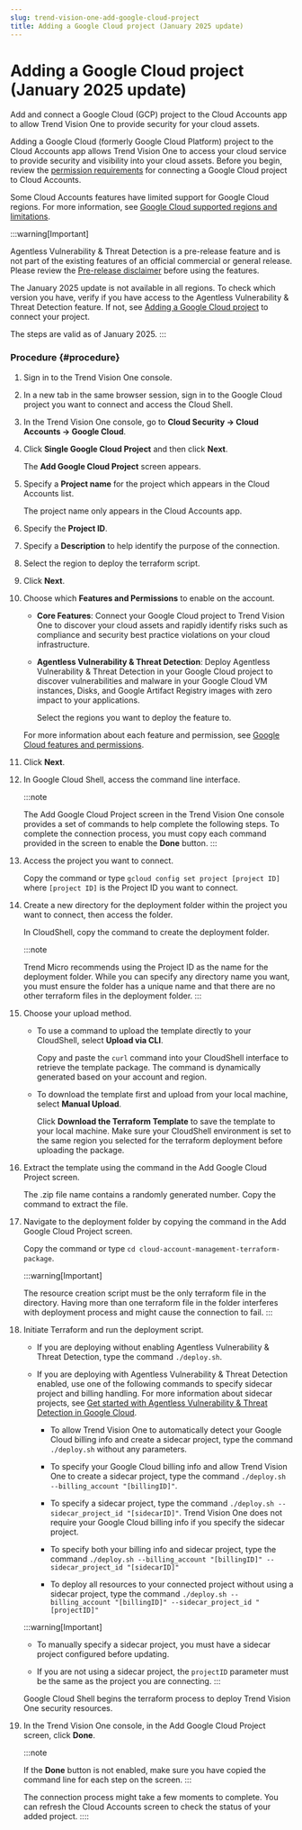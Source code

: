 ```yaml
---
slug: trend-vision-one-add-google-cloud-project
title: Adding a Google Cloud project (January 2025 update)
---
```

# Adding a Google Cloud project (January 2025 update)

Add and connect a Google Cloud (GCP) project to the Cloud Accounts app to allow Trend Vision One to provide security for your cloud assets.

Adding a Google Cloud (formerly Google Cloud Platform) project to the Cloud Accounts app allows Trend Vision One to access your cloud service to provide security and visibility into your cloud assets. Before you begin, review the [permission requirements](gcp-required-permissions.mdx) for connecting a Google Cloud project to Cloud Accounts.

Some Cloud Accounts features have limited support for Google Cloud regions. For more information, see [Google Cloud supported regions and limitations](google-supported-regions.mdx).

:::warning[Important]

Agentless Vulnerability & Threat Detection is a pre-release feature and is not part of the existing features of an official commercial or general release. Please review the [Pre-release disclaimer](pre-release-disclaimer.mdx) before using the features.

The January 2025 update is not available in all regions. To check which version you have, verify if you have access to the Agentless Vulnerability & Threat Detection feature. If not, see [Adding a Google Cloud project](adding-google-cloud-project.mdx) to connect your project.

The steps are valid as of January 2025.
:::

### Procedure {#procedure}

1.  Sign in to the Trend Vision One console.

2.  In a new tab in the same browser session, sign in to the Google Cloud project you want to connect and access the Cloud Shell.

3.  In the Trend Vision One console, go to **Cloud Security → Cloud Accounts → Google Cloud**.

4.  Click **Single Google Cloud Project** and then click **Next**.

    The **Add Google Cloud Project** screen appears.

5.  Specify a **Project name** for the project which appears in the Cloud Accounts list.

    The project name only appears in the Cloud Accounts app.

6.  Specify the **Project ID**.

7.  Specify a **Description** to help identify the purpose of the connection.

8.  Select the region to deploy the terraform script.

9.  Click **Next**.

10. Choose which **Features and Permissions** to enable on the account.

    - **Core Features**: Connect your Google Cloud project to Trend Vision One to discover your cloud assets and rapidly identify risks such as compliance and security best practice violations on your cloud infrastructure.

    - **Agentless Vulnerability & Threat Detection**: Deploy Agentless Vulnerability & Threat Detection in your Google Cloud project to discover vulnerabilities and malware in your Google Cloud VM instances, Disks, and Google Artifact Registry images with zero impact to your applications.

      Select the regions you want to deploy the feature to.

    For more information about each feature and permission, see [Google Cloud features and permissions](google-cloud-features-permissions.mdx).

11. Click **Next**.

12. In Google Cloud Shell, access the command line interface.

    :::note

    The Add Google Cloud Project screen in the Trend Vision One console provides a set of commands to help complete the following steps. To complete the connection process, you must copy each command provided in the screen to enable the **Done** button.
    :::

13. Access the project you want to connect.

    Copy the command or type `gcloud config set project [project ID]` where `[project ID]` is the Project ID you want to connect.

14. Create a new directory for the deployment folder within the project you want to connect, then access the folder.

    In CloudShell, copy the command to create the deployment folder.

    :::note

    Trend Micro recommends using the Project ID as the name for the deployment folder. While you can specify any directory name you want, you must ensure the folder has a unique name and that there are no other terraform files in the deployment folder.
    :::

15. Choose your upload method.

    - To use a command to upload the template directly to your CloudShell, select **Upload via CLI**.

      Copy and paste the `curl` command into your CloudShell interface to retrieve the template package. The command is dynamically generated based on your account and region.

    - To download the template first and upload from your local machine, select **Manual Upload**.

      Click **Download the Terraform Template** to save the template to your local machine. Make sure your CloudShell environment is set to the same region you selected for the terraform deployment before uploading the package.

16. Extract the template using the command in the Add Google Cloud Project screen.

    The .zip file name contains a randomly generated number. Copy the command to extract the file.

17. Navigate to the deployment folder by copying the command in the Add Google Cloud Project screen.

    Copy the command or type `cd cloud-account-management-terraform-package`.

    :::warning[Important]

    The resource creation script must be the only terraform file in the directory. Having more than one terraform file in the folder interferes with deployment process and might cause the connection to fail.
    :::

18. Initiate Terraform and run the deployment script.

    - If you are deploying without enabling Agentless Vulnerability & Threat Detection, type the command `./deploy.sh`.

    - If you are deploying with Agentless Vulnerability & Threat Detection enabled, use one of the following commands to specify sidecar project and billing handling. For more information about sidecar projects, see [Get started with Agentless Vulnerability & Threat Detection in Google Cloud](get-started-google-cloud.mdx).

      - To allow Trend Vision One to automatically detect your Google Cloud billing info and create a sidecar project, type the command `./deploy.sh` without any parameters.

      - To specify your Google Cloud billing info and allow Trend Vision One to create a sidecar project, type the command `./deploy.sh --billing_account "[billingID]"`.

      - To specify a sidecar project, type the command `./deploy.sh --sidecar_project_id "[sidecarID]"`. Trend Vision One does not require your Google Cloud billing info if you specify the sidecar project.

      - To specify both your billing info and sidecar project, type the command `./deploy.sh --billing_account "[billingID]" --sidecar_project_id "[sidecarID]"`

      - To deploy all resources to your connected project without using a sidecar project, type the command `./deploy.sh --billing_account "[billingID]" --sidecar_project_id "[projectID]"`

    :::warning[Important]

    - To manually specify a sidecar project, you must have a sidecar project configured before updating.

    - If you are not using a sidecar project, the `projectID` parameter must be the same as the project you are connecting.
    :::

    Google Cloud Shell begins the terraform process to deploy Trend Vision One security resources.

19. In the Trend Vision One console, in the Add Google Cloud Project screen, click **Done**.

    :::note

    If the **Done** button is not enabled, make sure you have copied the command line for each step on the screen.
    :::

    The connection process might take a few moments to complete. You can refresh the Cloud Accounts screen to check the status of your added project.
::::
